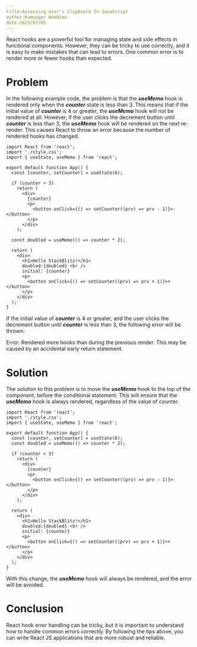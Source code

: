 ```yaml
---
title:Accessing User's Clipboard In JavaScript
author:Kumneger Wondimu
date:2023/07/05
---
```


React hooks are a powerful tool for managing state and side effects in functional components. However, they can be tricky to use correctly, and it is easy to make mistakes that can lead to errors. One common error is to render more or fewer hooks than expected.

# Problem

In the following example code, the problem is that the **_useMemo_** hook is rendered only when the **_counter_** state is less than 3. This means that if the initial value of **_counter_** is 4 or greater, the **_useMemo_** hook will not be rendered at all. However, if the user clicks the decrement button until **_counter_** is less than 3, the **_useMemo_** hook will be rendered on the next re-render. This causes React to throw an error because the number of rendered hooks has changed.

```
import React from 'react';
import './style.css';
import { useState, useMemo } from 'react';

export default function App() {
  const [counter, setCounter] = useState(6);

  if (counter > 3)
    return (
      <div>
        {counter}
        <p>
          <button onClick={() => setCounter((prv) => prv - 1)}>-</button>
        </p>
      </div>
    );

  const doubled = useMemo(() => counter * 2);

  return (
    <div>
      <h1>Hello StackBlitz!</h1>
      doubled:{doubled} <br />
      initial: {counter}
      <p>
        <button onClick={() => setCounter((prv) => prv + 1)}>+</button>
      </p>
    </div>
  );
}

```

If the initial value of **_counter_** is 4 or greater, and the user clicks the decrement button until **_counter_** is less than 3, the following error will be thrown:

Error: Rendered more hooks than during the previous render. This may be caused by an accidental early return statement.

# Solution

The solution to this problem is to move the **_useMemo_** hook to the top of the component, before the conditional statement. This will ensure that the **_useMemo_** hook is always rendered, regardless of the value of counter.

```
import React from 'react';
import './style.css';
import { useState, useMemo } from 'react';

export default function App() {
  const [counter, setCounter] = useState(6);
  const doubled = useMemo(() => counter * 2);

  if (counter > 3)
    return (
      <div>
        {counter}
        <p>
          <button onClick={() => setCounter((prv) => prv - 1)}>-</button>
        </p>
      </div>
    );

  return (
    <div>
      <h1>Hello StackBlitz!</h1>
      doubled:{doubled} <br />
      initial: {counter}
      <p>
        <button onClick={() => setCounter((prv) => prv + 1)}>+</button>
      </p>
    </div>
  );
}

```

With this change, the **_useMemo_** hook will always be rendered, and the error will be avoided.

# Conclusion

React hook error handling can be tricky, but it is important to understand how to handle common errors correctly. By following the tips above, you can write React JS applications that are more robust and reliable.
